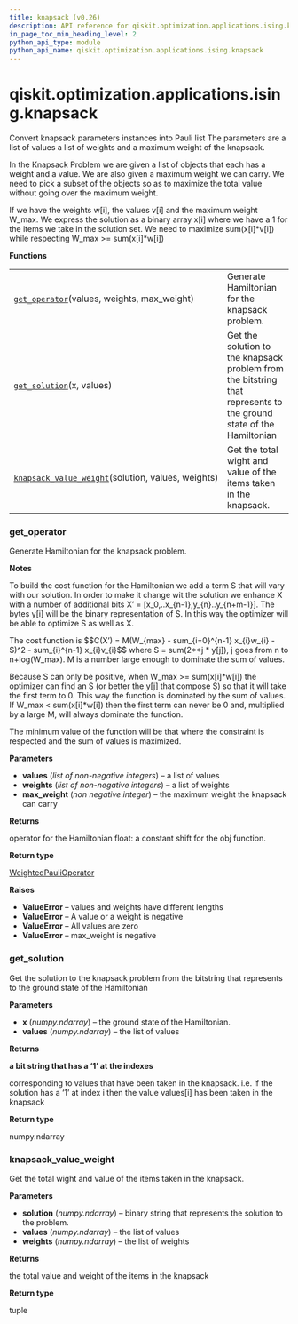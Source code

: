 ```yaml
---
title: knapsack (v0.26)
description: API reference for qiskit.optimization.applications.ising.knapsack in qiskit v0.26
in_page_toc_min_heading_level: 2
python_api_type: module
python_api_name: qiskit.optimization.applications.ising.knapsack
---
```


<span id="module-qiskit.optimization.applications.ising.knapsack" />

<span id="qiskit-optimization-applications-ising-knapsack" />

# qiskit.optimization.applications.ising.knapsack

Convert knapsack parameters instances into Pauli list The parameters are a list of values a list of weights and a maximum weight of the knapsack.

In the Knapsack Problem we are given a list of objects that each has a weight and a value. We are also given a maximum weight we can carry. We need to pick a subset of the objects so as to maximize the total value without going over the maximum weight.

If we have the weights w\[i], the values v\[i] and the maximum weight W\_max. We express the solution as a binary array x\[i] where we have a 1 for the items we take in the solution set. We need to maximize sum(x\[i]\*v\[i]) while respecting W\_max >= sum(x\[i]\*w\[i])

**Functions**

|                                                                                                                                                                                                      |                                                                                                                    |
| ---------------------------------------------------------------------------------------------------------------------------------------------------------------------------------------------------- | ------------------------------------------------------------------------------------------------------------------ |
| [`get_operator`](#qiskit.optimization.applications.ising.knapsack.get_operator "qiskit.optimization.applications.ising.knapsack.get_operator")(values, weights, max\_weight)                         | Generate Hamiltonian for the knapsack problem.                                                                     |
| [`get_solution`](#qiskit.optimization.applications.ising.knapsack.get_solution "qiskit.optimization.applications.ising.knapsack.get_solution")(x, values)                                            | Get the solution to the knapsack problem from the bitstring that represents to the ground state of the Hamiltonian |
| [`knapsack_value_weight`](#qiskit.optimization.applications.ising.knapsack.knapsack_value_weight "qiskit.optimization.applications.ising.knapsack.knapsack_value_weight")(solution, values, weights) | Get the total wight and value of the items taken in the knapsack.                                                  |

### get\_operator

<Function id="qiskit.optimization.applications.ising.knapsack.get_operator" github="https://github.com/qiskit-community/qiskit-aqua/tree/stable/0.9/qiskit/optimization/applications/ising/knapsack.py" signature="get_operator(values, weights, max_weight)">
  Generate Hamiltonian for the knapsack problem.

  **Notes**

  To build the cost function for the Hamiltonian we add a term S that will vary with our solution. In order to make it change wit the solution we enhance X with a number of additional bits X’ = \[x\_0,..x\_\{n-1},y\_\{n}..y\_\{n+m-1}]. The bytes y\[i] will be the binary representation of S. In this way the optimizer will be able to optimize S as well as X.

  The cost function is \$\$C(X’) = M(W\_\{max} - sum\_\{i=0}^\{n-1} x\_\{i}w\_\{i} - S)^2 - sum\_\{i}^\{n-1} x\_\{i}v\_\{i}\$\$ where S = sum(2\*\*j \* y\[j]), j goes from n to n+log(W\_max). M is a number large enough to dominate the sum of values.

  Because S can only be positive, when W\_max >= sum(x\[i]\*w\[i]) the optimizer can find an S (or better the y\[j] that compose S) so that it will take the first term to 0. This way the function is dominated by the sum of values. If W\_max \< sum(x\[i]\*w\[i]) then the first term can never be 0 and, multiplied by a large M, will always dominate the function.

  The minimum value of the function will be that where the constraint is respected and the sum of values is maximized.

  **Parameters**

  *   **values** (*list of non-negative integers*) – a list of values
  *   **weights** (*list of non-negative integers*) – a list of weights
  *   **max\_weight** (*non negative integer*) – the maximum weight the knapsack can carry

  **Returns**

  operator for the Hamiltonian float: a constant shift for the obj function.

  **Return type**

  [WeightedPauliOperator](qiskit.aqua.operators.legacy.WeightedPauliOperator "qiskit.aqua.operators.legacy.WeightedPauliOperator")

  **Raises**

  *   **ValueError** – values and weights have different lengths
  *   **ValueError** – A value or a weight is negative
  *   **ValueError** – All values are zero
  *   **ValueError** – max\_weight is negative
</Function>

### get\_solution

<Function id="qiskit.optimization.applications.ising.knapsack.get_solution" github="https://github.com/qiskit-community/qiskit-aqua/tree/stable/0.9/qiskit/optimization/applications/ising/knapsack.py" signature="get_solution(x, values)">
  Get the solution to the knapsack problem from the bitstring that represents to the ground state of the Hamiltonian

  **Parameters**

  *   **x** (*numpy.ndarray*) – the ground state of the Hamiltonian.
  *   **values** (*numpy.ndarray*) – the list of values

  **Returns**

  **a bit string that has a ‘1’ at the indexes**

  corresponding to values that have been taken in the knapsack. i.e. if the solution has a ‘1’ at index i then the value values\[i] has been taken in the knapsack

  **Return type**

  numpy.ndarray
</Function>

### knapsack\_value\_weight

<Function id="qiskit.optimization.applications.ising.knapsack.knapsack_value_weight" github="https://github.com/qiskit-community/qiskit-aqua/tree/stable/0.9/qiskit/optimization/applications/ising/knapsack.py" signature="knapsack_value_weight(solution, values, weights)">
  Get the total wight and value of the items taken in the knapsack.

  **Parameters**

  *   **solution** (*numpy.ndarray*) – binary string that represents the solution to the problem.
  *   **values** (*numpy.ndarray*) – the list of values
  *   **weights** (*numpy.ndarray*) – the list of weights

  **Returns**

  the total value and weight of the items in the knapsack

  **Return type**

  tuple
</Function>

